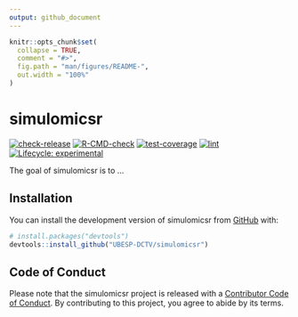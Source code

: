 ```yaml
---
output: github_document
---
```


<!-- README.md is generated from README.Rmd. Please edit that file -->

```r
knitr::opts_chunk$set(
  collapse = TRUE,
  comment = "#>",
  fig.path = "man/figures/README-",
  out.width = "100%"
)
```

# simulomicsr

<!-- badges: start -->
[![check-release](https://github.com/UBESP-DCTV/simulomicsr/actions/workflows/check-release.yaml/badge.svg)](https://github.com/UBESP-DCTV/simulomicsr/actions/workflows/check-release.yaml)
[![R-CMD-check](https://github.com/UBESP-DCTV/simulomicsr/actions/workflows/R-CMD-check.yaml/badge.svg)](https://github.com/UBESP-DCTV/simulomicsr/actions/workflows/R-CMD-check.yaml)
[![test-coverage](https://github.com/UBESP-DCTV/simulomicsr/actions/workflows/test-coverage.yaml/badge.svg)](https://github.com/UBESP-DCTV/simulomicsr/actions/workflows/test-coverage.yaml)
[![lint](https://github.com/UBESP-DCTV/simulomicsr/actions/workflows/lint.yaml/badge.svg)](https://github.com/UBESP-DCTV/simulomicsr/actions/workflows/lint.yaml)
[![Lifecycle: experimental](https://img.shields.io/badge/lifecycle-experimental-orange.svg)](https://lifecycle.r-lib.org/articles/stages.html#experimental)
<!-- badges: end -->

The goal of simulomicsr is to ...

## Installation

You can install the development version of simulomicsr from [GitHub](https://github.com/) with:

``` r
# install.packages("devtools")
devtools::install_github("UBESP-DCTV/simulomicsr")
```

## Code of Conduct
  
  Please note that the simulomicsr project is released with a [Contributor Code of Conduct](https://contributor-covenant.org/version/2/1/CODE_OF_CONDUCT.html). By contributing to this project, you agree to abide by its terms.
